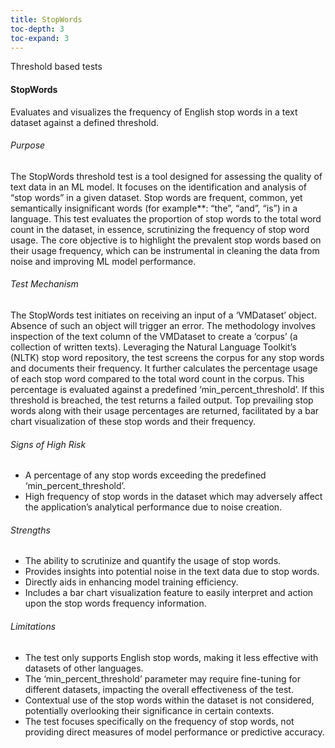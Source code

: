```yaml
---
title: StopWords
toc-depth: 3
toc-expand: 3
---
```


Threshold based tests









#### StopWords

Evaluates and visualizes the frequency of English stop words in a text dataset against a defined threshold.

###### Purpose

The StopWords threshold test is a tool designed for assessing the quality of text data in an ML model. It focuses
on the identification and analysis of "stop words" in a given dataset. Stop words are frequent, common, yet
semantically insignificant words (for example**: "the", "and", "is") in a language. This test evaluates the
proportion of stop words to the total word count in the dataset, in essence, scrutinizing the frequency of stop
word usage. The core objective is to highlight the prevalent stop words based on their usage frequency, which can
be instrumental in cleaning the data from noise and improving ML model performance.

###### Test Mechanism

The StopWords test initiates on receiving an input of a 'VMDataset' object. Absence of such an object will trigger
an error. The methodology involves inspection of the text column of the VMDataset to create a 'corpus' (a
collection of written texts). Leveraging the Natural Language Toolkit's (NLTK) stop word repository, the test
screens the corpus for any stop words and documents their frequency. It further calculates the percentage usage of
each stop word compared to the total word count in the corpus. This percentage is evaluated against a predefined
'min_percent_threshold'. If this threshold is breached, the test returns a failed output. Top prevailing stop words
along with their usage percentages are returned, facilitated by a bar chart visualization of these stop words and
their frequency.

###### Signs of High Risk

- A percentage of any stop words exceeding the predefined 'min_percent_threshold'.
- High frequency of stop words in the dataset which may adversely affect the application's analytical performance
due to noise creation.

###### Strengths

- The ability to scrutinize and quantify the usage of stop words.
- Provides insights into potential noise in the text data due to stop words.
- Directly aids in enhancing model training efficiency.
- Includes a bar chart visualization feature to easily interpret and action upon the stop words frequency
information.

###### Limitations

- The test only supports English stop words, making it less effective with datasets of other languages.
- The 'min_percent_threshold' parameter may require fine-tuning for different datasets, impacting the overall
effectiveness of the test.
- Contextual use of the stop words within the dataset is not considered, potentially overlooking their significance
in certain contexts.
- The test focuses specifically on the frequency of stop words, not providing direct measures of model performance
or predictive accuracy.




 